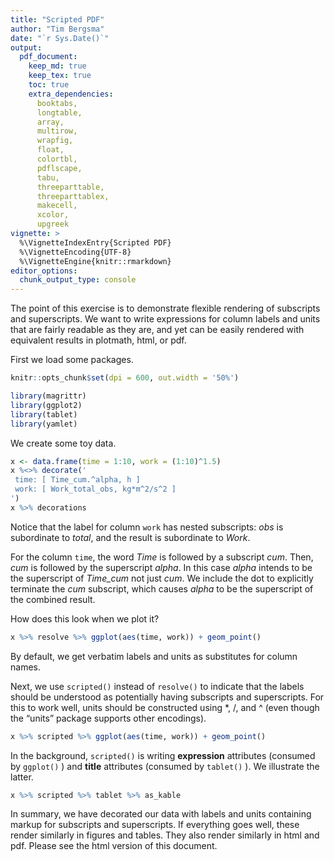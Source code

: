 ```yaml
---
title: "Scripted PDF"
author: "Tim Bergsma"
date: "`r Sys.Date()`"
output: 
  pdf_document:
    keep_md: true
    keep_tex: true
    toc: true
    extra_dependencies:
      booktabs,
      longtable,
      array,
      multirow,
      wrapfig,
      float,
      colortbl,
      pdflscape,
      tabu,
      threeparttable,
      threeparttablex,
      makecell,
      xcolor,
      upgreek
vignette: >
  %\VignetteIndexEntry{Scripted PDF}
  %\VignetteEncoding{UTF-8}
  %\VignetteEngine{knitr::rmarkdown}
editor_options: 
  chunk_output_type: console
---
```


The point of this exercise is to demonstrate flexible rendering of 
subscripts and superscripts.  We want to write expressions for 
column labels and units that are fairly readable as they are, and
yet can be easily rendered with equivalent results in 
plotmath, html, or pdf.

First we load some packages.

```r
knitr::opts_chunk$set(dpi = 600, out.width = '50%')

```

```r
library(magrittr)
library(ggplot2)
library(tablet)
library(yamlet)
```

We create some toy data.

```r
x <- data.frame(time = 1:10, work = (1:10)^1.5)
x %<>% decorate('
 time: [ Time_cum.^alpha, h ]
 work: [ Work_total_obs, kg*m^2/s^2 ]
')
x %>% decorations
```

Notice that the label for column ```work``` has nested subscripts:  *obs* is
subordinate to *total*, and the result is subordinate to *Work*.

For the column ```time```, the word *Time* is followed by a subscript *cum*.
Then, *cum* is followed by the superscript *alpha*.
In this case *alpha* intends to be the superscript of *Time_cum* not just *cum*.
We include the dot to explicitly terminate the *cum*
subscript, which causes *alpha* to be the superscript of
the combined result.

How does this look when we plot it?
```r
x %>% resolve %>% ggplot(aes(time, work)) + geom_point()
```

By default, we get verbatim labels and units as substitutes for column names.

Next, we use ```scripted()``` instead of ```resolve()``` to indicate 
that the labels should be understood as
potentially having subscripts and superscripts.
For this to work well, units should be constructed
using *, /, and ^ (even though the "units"
package supports other encodings).

```r
x %>% scripted %>% ggplot(aes(time, work)) + geom_point()
```

In the background, ```scripted()``` is writing __expression__ attributes
(consumed by ```ggplot()``` ) and __title__ attributes (consumed by ```tablet()``` ).
We illustrate the latter.

```r
x %>% scripted %>% tablet %>% as_kable
```

In summary, we have decorated our data with labels and 
units containing markup for subscripts and superscripts.
If everything goes well, these render similarly 
in figures and tables.  They also render similarly in
html and pdf.  Please see the html version of this document.

